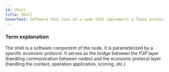 ```yaml
---
id: shell
title: Shell
hoverText: Software that runs on a node that implements a Tezos protocol
---
```


### Term explanation

The shell is a software component of the node. It is parameterized by a specific economic protocol. It serves as the bridge between the P2P layer (handling communication between nodes) and the economic protocol layer (handling the context, operation application, scoring, etc.)
